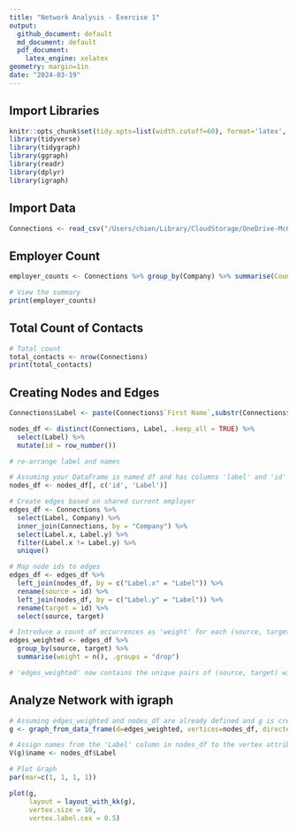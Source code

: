```yaml
---
title: "Network Analysis - Exercise 1"
output: 
  github_document: default
  md_document: default
  pdf_document:
    latex_engine: xelatex
geometry: margin=1in
date: "2024-03-19"
---
```


## Import Libraries
```r
knitr::opts_chunk$set(tidy.opts=list(width.cutoff=60), format='latex', echo=TRUE)
library(tidyverse)
library(tidygraph)
library(ggraph)
library(readr)
library(dplyr)
library(igraph)
```

## Import Data
``` r
Connections <- read_csv("/Users/chien/Library/CloudStorage/OneDrive-McGillUniversity/5d_Network_Analysis/Exercise1/Connections.csv", skip = 2, show_col_types=FALSE)
```
## Employer Count

``` r
employer_counts <- Connections %>% group_by(Company) %>% summarise(Count = n())

# View the summary
print(employer_counts)
```

## Total Count of Contacts
``` r

# Total count
total_contacts <- nrow(Connections)
print(total_contacts)

```

## Creating Nodes and Edges

``` r

Connections$Label <- paste(Connections$`First Name`,substr(Connections$`Last Name`, 1, 1), sep = " ")

nodes_df <- distinct(Connections, Label, .keep_all = TRUE) %>%
  select(Label) %>%
  mutate(id = row_number())

# re-arrange label and names

# Assuming your DataFrame is named df and has columns 'label' and 'id'
nodes_df <- nodes_df[, c('id', 'Label')]

# Create edges based on shared current employer
edges_df <- Connections %>%
  select(Label, Company) %>%
  inner_join(Connections, by = "Company") %>%
  select(Label.x, Label.y) %>%
  filter(Label.x != Label.y) %>%
  unique()

# Map node ids to edges
edges_df <- edges_df %>%
  left_join(nodes_df, by = c("Label.x" = "Label")) %>%
  rename(source = id) %>%
  left_join(nodes_df, by = c("Label.y" = "Label")) %>%
  rename(target = id) %>%
  select(source, target)

# Introduce a count of occurrences as 'weight' for each (source, target) pair
edges_weighted <- edges_df %>%
  group_by(source, target) %>%
  summarise(weight = n(), .groups = "drop")

# 'edges_weighted' now contains the unique pairs of (source, target) with their weights
```


## Analyze Network with igraph

``` r

# Assuming edges_weighted and nodes_df are already defined and g is created
g <- graph_from_data_frame(d=edges_weighted, vertices=nodes_df, directed=FALSE)

# Assign names from the 'Label' column in nodes_df to the vertex attribute 'name'
V(g)$name <- nodes_df$Label

# Plot Graph
par(mar=c(1, 1, 1, 1))

plot(g,
     layout = layout_with_kk(g),
     vertex.size = 10,
     vertex.label.cex = 0.5)

```


